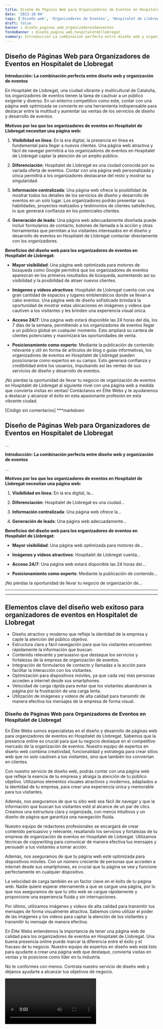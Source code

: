 ```yaml
---
title: Diseño de Páginas Web para Organizadores de Eventos en Hospitalet de Llobregat
date: '2023-10-04'
tags: ['Diseño web', 'Organizadores de Eventos', 'Hospitalet de Llobregat']
draft: false
banner : diseño_paginas_web_organizadoresdeeventos
fondoBanner : diseño_pagina_web_hospitaletdellobregat
summary: Introducción La combinación perfecta entre diseño web y organización de eventos
---
```


## Diseño de Páginas Web para Organizadores de Eventos en Hospitalet de Llobregat

**Introducción: La combinación perfecta entre diseño web y organización de eventos**

En Hospitalet de Llobregat, una ciudad vibrante y multicultural de Cataluña, los organizadores de eventos tienen la tarea de cautivar a un público exigente y diverso. En un entorno competitivo como este, contar con una página web optimizada se convierte en una herramienta indispensable para destacar entre la multitud y aumentar las ventas de los servicios de diseño y desarrollo de eventos.

**Motivos por los que los organizadores de eventos en Hospitalet de Llobregat necesitan una página web:**

1. **Visibilidad en línea**: En la era digital, la presencia en línea es fundamental para llegar a nuevos clientes. Una página web atractiva y fácil de navegar permitirá a los organizadores de eventos en Hospitalet de Llobregat captar la atención de un amplio público.

2. **Diferenciación**: Hospitalet de Llobregat es una ciudad conocida por su variada oferta de eventos. Contar con una página web personalizada y única permitirá a los organizadores destacarse del resto y mostrar su singularidad.

3. **Información centralizada**: Una página web ofrece la posibilidad de mostrar todos los detalles de los servicios de diseño y desarrollo de eventos en un solo lugar. Los organizadores podrán presentar sus habilidades, proyectos realizados y testimonios de clientes satisfechos, lo que generará confianza en los potenciales clientes.

4. **Generación de leads**: Una página web adecuadamente diseñada puede incluir formularios de contacto, botones de llamada a la acción y otras herramientas que permitan a los visitantes interesados en el diseño y desarrollo de eventos en Hospitalet de Llobregat contactar directamente con los organizadores.

**Beneficios del diseño web para los organizadores de eventos en Hospitalet de Llobregat:**

- **Mayor visibilidad**: Una página web optimizada para motores de búsqueda como Google permitirá que los organizadores de eventos aparezcan en los primeros resultados de búsqueda, aumentando así su visibilidad y la posibilidad de atraer nuevos clientes.

- **Imágenes y videos atractivos**: Hospitalet de Llobregat cuenta con una gran cantidad de espacios y lugares emblemáticos donde se llevan a cabo eventos. Una página web de diseño sofisticado brindará la oportunidad de mostrar estas ubicaciones en imágenes y videos que cautiven a los visitantes y les brinden una experiencia visual única.

- **Acceso 24/7**: Una página web estará disponible las 24 horas del día, los 7 días de la semana, permitiendo a los organizadores de eventos llegar a un público global en cualquier momento. Esto ampliará su cartera de clientes potenciales y maximizará las oportunidades de venta.

- **Posicionamiento como experto**: Mediante la publicación de contenido relevante y útil en forma de artículos de blog o guías informativas, los organizadores de eventos en Hospitalet de Llobregat pueden posicionarse como expertos en su campo. Esto generará confianza y credibilidad entre los usuarios, impulsando así las ventas de sus servicios de diseño y desarrollo de eventos.

¡No pierdas la oportunidad de llevar tu negocio de organización de eventos en Hospitalet de Llobregat al siguiente nivel con una página web a medida que convierta visitas en ventas! Contáctanos en Élite Webs y te ayudaremos a destacar y alcanzar el éxito en esta apasionante profesión en esta vibrante ciudad.

[Código sin comentarios]
***markdown
## Diseño de Páginas Web para Organizadores de Eventos en Hospitalet de Llobregat

...

**Introducción: La combinación perfecta entre diseño web y organización de eventos**

...

**Motivos por los que los organizadores de eventos en Hospitalet de Llobregat necesitan una página web:**

1. **Visibilidad en línea**: En la era digital, la...

2. **Diferenciación**: Hospitalet de Llobregat es una ciudad...

3. **Información centralizada**: Una página web ofrece la...

4. **Generación de leads**: Una página web adecuadamente...

**Beneficios del diseño web para los organizadores de eventos en Hospitalet de Llobregat:**

- **Mayor visibilidad**: Una página web optimizada para motores de...

- **Imágenes y videos atractivos**: Hospitalet de Llobregat cuenta...

- **Acceso 24/7**: Una página web estará disponible las 24 horas del...

- **Posicionamiento como experto**: Mediante la publicación de contenido...

¡No pierdas la oportunidad de llevar tu negocio de organización de...
***
***

<GifSeo />

<Cta />

## Elementos clave del diseño web exitoso para organizadores de eventos en Hospitalet de Llobregat

- Diseño atractivo y moderno que refleje la identidad de la empresa y capte la atención del público objetivo.
- Estructura clara y fácil navegación para que los visitantes encuentren rápidamente la información que buscan.
- Contenido relevante y persuasivo que destaque los servicios y fortalezas de la empresa de organización de eventos.
- Integración de formularios de contacto y llamadas a la acción para facilitar la interacción con los visitantes.
- Optimización para dispositivos móviles, ya que cada vez más personas acceden a internet desde sus smartphones.
- Velocidad de carga rápida para evitar que los visitantes abandonen la página por la frustración de una carga lenta.
- Utilización de imágenes y videos de alta calidad para transmitir de manera efectiva los mensajes de la empresa de forma visual.

### Diseño de Páginas Web para Organizadores de Eventos en Hospitalet de Llobregat

En Élite Webs somos especialistas en el diseño y desarrollo de páginas web para organizadores de eventos en Hospitalet de Llobregat. Sabemos que la presencia online es crucial para que tu negocio destaque en el competitivo mercado de la organización de eventos. Nuestro equipo de expertos en diseño web combina creatividad, funcionalidad y estrategia para crear sitios web que no solo cautiven a tus visitantes, sino que también los conviertan en clientes.

Con nuestro servicio de diseño web, podrás contar con una página web que refleje la esencia de tu empresa y atraiga la atención de tu público objetivo. Utilizamos elementos visuales atractivos y modernos, adaptados a la identidad de tu empresa, para crear una experiencia única y memorable para tus visitantes.

Además, nos aseguramos de que tu sitio web sea fácil de navegar y que la información que buscan tus visitantes esté al alcance de un par de clics. Creamos una estructura clara y organizada, con menús intuitivos y un diseño de página que garantiza una navegación fluida.

Nuestro equipo de redactores profesionales se encargará de crear contenido persuasivo y relevante, resaltando los servicios y fortalezas de tu empresa de organización de eventos en Hospitalet de Llobregat. Utilizamos técnicas de copywriting para comunicar de manera efectiva tus mensajes y persuadir a tus visitantes a tomar acción.

Además, nos aseguramos de que tu página web esté optimizada para dispositivos móviles. Con un número creciente de personas que acceden a internet desde sus smartphones, es crucial que tu página se vea y funcione perfectamente en cualquier dispositivo.

La velocidad de carga también es un factor clave en el éxito de tu página web. Nadie quiere esperar eternamente a que se cargue una página, por lo que nos aseguramos de que tu sitio web se cargue rápidamente y proporcione una experiencia fluida y sin interrupciones.

Por último, utilizamos imágenes y videos de alta calidad para transmitir tus mensajes de forma visualmente atractiva. Sabemos cómo utilizar el poder de las imágenes y los videos para captar la atención de tus visitantes y transmitir tu mensaje de manera efectiva.

En Élite Webs entendemos la importancia de tener una página web de calidad para los organizadores de eventos en Hospitalet de Llobregat. Una buena presencia online puede marcar la diferencia entre el éxito y el fracaso de tu negocio. Nuestro equipo de expertos en diseño web está listo para ayudarte a crear una página web que destaque, convierta visitas en ventas y te posicione como líder en tu industria.

No te conformes con menos. Contrata nuestro servicio de diseño web y déjanos ayudarte a alcanzar tus objetivos de negocio.

<Video />

<CtaBot job='Organizadores de Eventos' city='Hospitalet de Llobregat'/>

<Gmaps query='Hospitalet de Llobregat+españa+maps' />